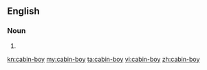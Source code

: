 ==English==

===Noun===
{{en-noun}}

# {{alternative spelling of|cabin boy}}

[[kn:cabin-boy]]
[[my:cabin-boy]]
[[ta:cabin-boy]]
[[vi:cabin-boy]]
[[zh:cabin-boy]]